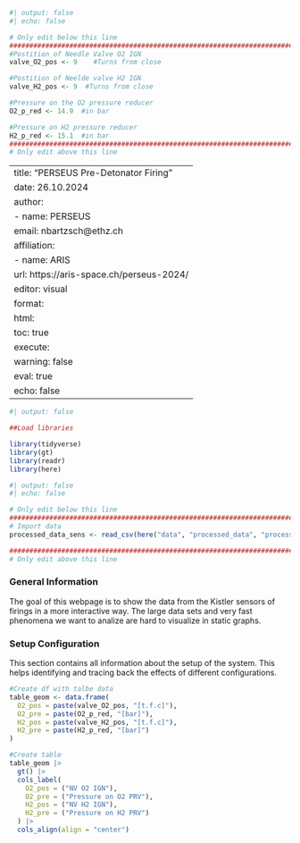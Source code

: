 ```r
#| output: false
#| echo: false

# Only edit below this line
#############################################################################
#Postition of Needle Valve O2 IGN
valve_O2_pos <- 9    #Turns from close

#Postition of Neelde valve H2 IGN
valve_H2_pos <- 9  #Turns from close

#Pressure on the O2 pressure reducer
O2_p_red <- 14.9  #in bar

#Pressure on H2 pressure reducer
H2_p_red <- 15.1  #in bar
#############################################################################
# Only edit above this line
```

---
title: "PERSEUS Pre-Detonator Firing "
date: 26.10.2024
author:
  - name: PERSEUS
    email: nbartzsch@ethz.ch
    affiliation: 
      - name: ARIS
        url: https://aris-space.ch/perseus-2024/
editor: visual
format:
  html:
    toc: true
execute:
  warning: false
  eval: true
  echo: false
---

```r
#| output: false

##Load libraries

library(tidyverse)
library(gt)
library(readr)
library(here)
```

```r
#| output: false
#| echo: false

# Only edit below this line
#############################################################################
# Import data
processed_data_sens <- read_csv(here("data", "processed_data", "processed_data_sens.csv"))

#############################################################################
# Only edit above this line
```

### General Information

The goal of this webpage is to show the data from the Kistler sensors of firings in a more interactive way. The large data sets and very fast phenomena we want to analize are hard to visualize in static graphs.

### Setup Configuration

This section contains all information about the setup of the system. This helps identifying and tracing back the effects of different configurations.

```r

#Create df with talbe data
table_geom <- data.frame(
  O2_pos = paste(valve_O2_pos, "[t.f.c]"),
  O2_pre = paste(O2_p_red, "[bar]"),
  H2_pos = paste(valve_H2_pos, "[t.f.c]"),
  H2_pre = paste(H2_p_red, "[bar]")
)

#Create table
table_geom |> 
  gt() |> 
  cols_label(
    O2_pos = ("NV O2 IGN"),
    O2_pre = ("Pressure on O2 PRV"),
    H2_pos = ("NV H2 IGN"),
    H2_pre = ("Pressure on H2 PRV")
  ) |> 
  cols_align(align = "center")
```
